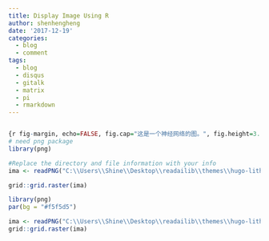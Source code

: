 ```yaml
---
title: Display Image Using R
author: shenhengheng
date: '2017-12-19'
categories:
  - blog
  - comment
tags:
  - blog
  - disqus
  - gitalk
  - matrix
  - pi
  - rmarkdown
---
```





```r

{r fig-margin, echo=FALSE, fig.cap="这是一个神经网络的图。", fig.height=3.5, fig.margin=TRUE, warning=FALSE, background="#f5f5d5", cache=FALSE}
# need png package
library(png)

#Replace the directory and file information with your info
ima <- readPNG("C:\\Users\\Shine\\Desktop\\readailib\\themes\\hugo-lithium-theme\\static\\images\\logo.png")

grid::grid.raster(ima)


```


```r

library(png)
par(bg = "#f5f5d5")

ima <- readPNG("C:\\Users\\Shine\\Desktop\\readailib\\themes\\hugo-lithium-theme\\static\\images\\logo.png")
grid::grid.raster(ima)


```


